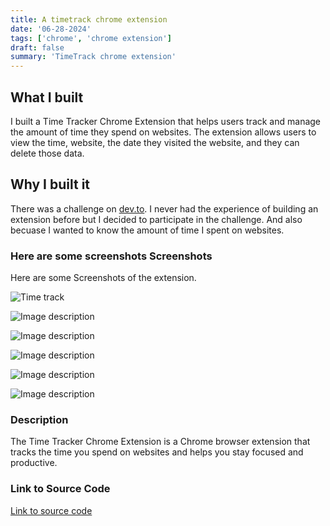 ```yaml
---
title: A timetrack chrome extension
date: '06-28-2024'
tags: ['chrome', 'chrome extension']
draft: false
summary: 'TimeTrack chrome extension'
---
```


## What I built

I built a Time Tracker Chrome Extension that helps users track and manage the amount of time they spend on websites. 
The extension allows users to view the time, website, the date they visited the website, and they can delete those data.


## Why I built it

There was a challenge on [dev.to](https://www.dev.to). I never had the experience of building an extension
before but I decided to participate in the challenge. And also becuase I wanted to know the amount of time I spent on websites.


### Here are some screenshots Screenshots 

Here are some Screenshots of the extension.

![Time track](https://dev-to-uploads.s3.amazonaws.com/uploads/articles/4ma8pv4l63h841t2mvys.png)

![Image description](https://dev-to-uploads.s3.amazonaws.com/uploads/articles/iek0y7t1bmys99x4legj.png)

![Image description](https://dev-to-uploads.s3.amazonaws.com/uploads/articles/vo2fhtlg3mifzaeg7n11.png)

![Image description](https://dev-to-uploads.s3.amazonaws.com/uploads/articles/tsouxb9ak28jnq1h0epy.png)

![Image description](https://dev-to-uploads.s3.amazonaws.com/uploads/articles/0jxj42fi136esk2nt04t.png)

![Image description](https://dev-to-uploads.s3.amazonaws.com/uploads/articles/hdx7wahck8m5ub5zc7vd.png)

### Description

The Time Tracker Chrome Extension is a Chrome browser extension that tracks the time you spend on websites and helps you stay focused and productive.

### Link to Source Code
[Link to source code](https://github.com/AliSinaYOusofi/TimeTrack)

